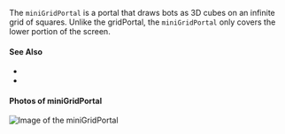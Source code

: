 
The `miniGridPortal` is a <GlossaryRef term="portal">portal</GlossaryRef> that draws bots as 3D cubes on an infinite grid of squares.
Unlike the <GlossaryRef term="gridPortal">gridPortal</GlossaryRef>, the `miniGridPortal` only covers the lower portion of the screen.

#### See Also

- <TagLink tag="miniGridPortal"/>
- <VariableLink name="miniGridPortal"/>

#### Photos of miniGridPortal

![Image of the miniGridPortal](../../static/img/glossary/miniGridPortal_01.png)